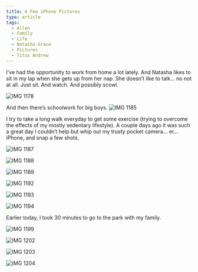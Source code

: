 ```yaml
---
title: A Few iPhone Pictures
type: article
tags:
  - Allen
  - Family
  - Life
  - Natasha Grace
  - Pictures
  - Titus Andrew
---
```


I’ve had the opportunity to work from home a lot lately. And Natasha likes to sit in my lap when she gets up from her nap. She doesn’t like to talk… no not at all. Just sit. And watch. And possibly scowl.

![IMG 1178](/images/uploads/IMG_1178.JPG "IMG_1178.JPG")

And then there’s schoolwork for big boys. ![IMG 1185](/images/uploads/IMG_1185.jpg "IMG_1185.jpg")

I try to take a long walk everyday to get some exercise (trying to overcome the effects of my mostly sedentary lifestyle). A couple days ago it was such a great day I couldn’t help but whip out my trusty pocket camera… er… iPhone, and snap a few shots.

![IMG 1187](/images/uploads/IMG_1187.jpg "IMG_1187.jpg")

![IMG 1188](/images/uploads/IMG_1188.jpg "IMG_1188.jpg")

![IMG 1189](/images/uploads/IMG_1189.jpg "IMG_1189.jpg")

![IMG 1192](/images/uploads/IMG_1192.jpg "IMG_1192.jpg")

![IMG 1193](/images/uploads/IMG_1193.jpg "IMG_1193.jpg")

![IMG 1194](/images/uploads/IMG_1194.jpg "IMG_1194.jpg")

Earlier today, I took 30 minutes to go to the park with my family.

![IMG 1199](/images/uploads/IMG_1199.jpg "IMG_1199.jpg")

![IMG 1202](/images/uploads/IMG_1202.jpg "IMG_1202.jpg")

![IMG 1203](/images/uploads/IMG_1203.jpg "IMG_1203.jpg")

![IMG 1204](/images/uploads/IMG_1204.jpg "IMG_1204.jpg")
